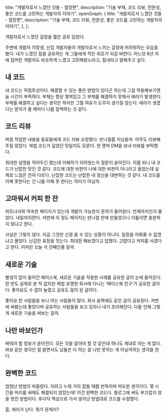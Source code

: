   title: "개발자로서 느꼈던 것들 - 절망편",
  description:
    "기술 부채, 코드 리뷰, 전문성, 좋은 코드를 고민하는 개발자의 이야기",
  openGraph: {
    title: "개발자로서 느꼈던 것들 - 절망편",
    description:
      "기술 부채, 코드 리뷰, 전문성, 좋은 코드를 고민하는 개발자의 이야기",
  },
};

개발자로서 느꼈던 감정을 짧은 글로 담았다.

주변에 개발자 지망생, 신입 개발자들이 개발자로서 느끼는 감정에 어려워하는 모습을 봤다. 내가 느꼈던 점을 공유하는 게 그들에게 작은 위로가 되길 바란다. 어느덧 6년 차에 접어든 개발자도 비슷하게 느꼈고 고민해왔노라고, 힘내라고 말해주고 싶다.

## 내 코드

내 코드는 허점투성이다. 해결할 수 있는 좋은 방법이 있다곤 하는데 그걸 적용해보기엔 늘 시간이 부족하다. 부채는 항상 쌓여있고 그 부채를 해결하지 못해서 에러가 발생한다. 부채를 해결하고 싶다는 생각은 하지만 그럴 여유가 도무지 생기질 않는다. 에러가 생겼다는 문의가 올 때마다 나를 질책하는 것 같다.

## 코드 리뷰

며칠 작업한 내용을 동료들에게 코드 리뷰 요청했다. 반나절쯤 지났을까. 아무도 리뷰해주질 않았다. 제법 코드가 길었던 탓일지도 모른다. 한 명씩 DM을 보내 리뷰를 부탁했다.

최대한 설명을 적어두긴 했는데 이해하기 어려웠는지 질문이 쏟아진다. 이쯤 되니 내 코드가 난잡한 탓인 것 같다. 코드에 대한 비판이 나에 대한 비판이 아니라고 들었는데 실제로 느낌은 전혀 다르다. 난잡한 코드는 난잡한 내 정신을 대변하는 것 같다. 내 코드를 이해 못한다는 건 나를 이해 못 한다는 의미가 아닐까.

## 고마워서 커피 한 잔

파트너사와 약속한 페이지가 있는데 개발이 가능한지 문의가 들어왔다. 언제까지인지 물었다. 내일까지란다. 저번에 이 정도 페이지는 반나절 만에 만들었으니 이틀이면 충분하지 않냐고 한다.

사실은 그렇지 않다. 지금 그것만 신경 쓸 수 있는 상황이 아니다. 일정을 미뤄줄 수 없겠냐고 물었다. 난감한 표정을 짓는다. 최대한 해보겠다고 답했다. 고맙다고 커피를 사겠다고 한다. 커피만 오늘 석 잔째인줄 알까.

## 새로운 기술

별생각 없이 들어간 페이스북, 새로운 기술을 적용한 사례를 공유한 글이 눈에 들어온다. 한 번도 실제로 본 적 없지만 제법 유명한 회사에 다니는 ‘페이스북 친구’가 공유한 글이다. 좋아요도 수 없이 눌렸고 공유도 많이 된 글이다.

좋아요 한 사람들을 보니 아는 사람들이 많다. 회사 슬랙에도 같은 글이 공유된다. 저번에 써봤는데 좋았다며 공유하는 사람들을 보고 있자니 내가 초라해진다. 다들 언제 그렇게 새로운 기술을 써보는 걸까.

## 나만 바보인가

배워야 할 정보가 쏟아진다. 모든 것을 알아야 할 것 같은데 하나도 제대로 아는 게 없다. 바보 같은 생각인 걸 알면서도 남들은 다 하는 걸 나만 못하는 게 아닐까하는 생각을 한다.

## 완벽한 코드

엄청난 방법이 떠올랐다. 자려고 누워 거의 잠들 때쯤 번뜩이며 떠오른 생각이다. 몇 시간을 머리를 싸매도 해결되지 않았는데! 이건 완벽한 코드다. 블로그에 써도 부끄럽지 않을 멋진 방법이다. 후다닥 책상으로 가서 생각난 방법대로 코드를 수정했다.

흠, 에러가 난다. 뭐가 문제지?
